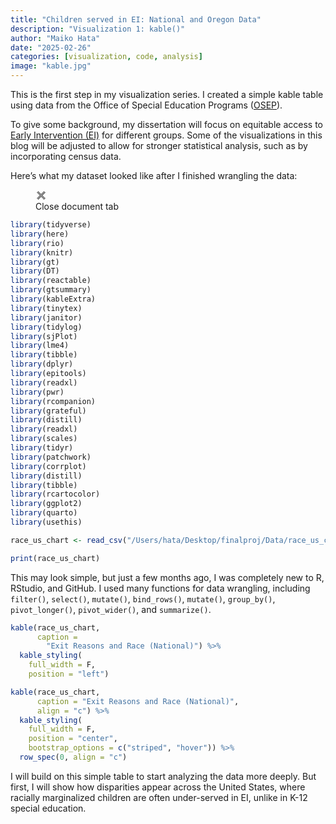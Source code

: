 ```yaml
---
title: "Children served in EI: National and Oregon Data"
description: "Visualization 1: kable()"
author: "Maiko Hata"
date: "2025-02-26"
categories: [visualization, code, analysis]
image: "kable.jpg"
---
```


This is the first step in my visualization series. I created a simple kable table using data from the Office of Special Education Programs ([OSEP](https://data.ed.gov/dataset/idea-section-618-data-products-static-tables-part-c)).

To give some background, my dissertation will focus on equitable access to [Early Intervention (EI)](https://www.cdc.gov/ncbddd/actearly/parents/states.html) for different groups. Some of the visualizations in this blog will be adjusted to allow for stronger statistical analysis, such as by incorporating census data.

Here’s what my dataset looked like after I finished wrangling the data:

![Close document tab](data:image/png;base64,iVBORw0KGgoAAAANSUhEUgAAABIAAAASCAYAAABWzo5XAAAAbElEQVR4Xs2RQQrAMAgEfZgf7W9LAguybljJpR3wEse5JOL3ZObDb4x1loDhHbBOFU6i2Ddnw2KNiXcdAXygJlwE8OFVBHDgKrLgSInN4WMe9iXiqIVsTMjH7z/GhNTEibOxQswcYIWYOR/zAjBJfiXh3jZ6AAAAAElFTkSuQmCC){alt="Close document tab"}

```r
library(tidyverse)
library(here)
library(rio)
library(knitr)
library(gt)
library(DT)
library(reactable)
library(gtsummary)
library(kableExtra)
library(tinytex)
library(janitor)
library(tidylog)
library(sjPlot)
library(lme4)
library(tibble)
library(dplyr)
library(epitools)
library(readxl)
library(pwr)
library(rcompanion)
library(grateful)
library(distill)
library(readxl)
library(scales)
library(tidyr)
library(patchwork)
library(corrplot)
library(distill)
library(tibble)
library(rcartocolor)
library(ggplot2)
library(quarto)
library(usethis)
```

```r
race_us_chart <- read_csv("/Users/hata/Desktop/finalproj/Data/race_us_chart.csv")
```

```r
print(race_us_chart)
```

This may look simple, but just a few months ago, I was completely new to R, RStudio, and GitHub. I used many functions for data wrangling, including `filter()`, `select()`, `mutate()`, `bind_rows()`, `mutate()`, `group_by()`, `pivot_longer()`, `pivot_wider()`, and `summarize()`.

```r

kable(race_us_chart, 
      caption = 
        "Exit Reasons and Race (National)") %>% 
  kable_styling(
    full_width = F, 
    position = "left")
```

```r

kable(race_us_chart, 
      caption = "Exit Reasons and Race (National)", 
      align = "c") %>%  
  kable_styling(
    full_width = F, 
    position = "center",  
    bootstrap_options = c("striped", "hover")) %>%   
  row_spec(0, align = "c")                           

```

I will build on this simple table to start analyzing the data more deeply. But first, I will show how disparities appear across the United States, where racially marginalized children are often under-served in EI, unlike in K-12 special education.
